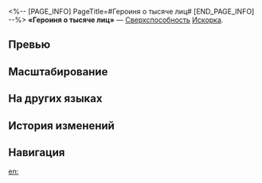 <%-- [PAGE_INFO]
PageTitle=#Героиня о тысяче лиц#
[END_PAGE_INFO] --%>
{{Навык Инфобокс
|Название         = Героиня о тысяче лиц
|Изображение      = Навык Героиня о тысяче лиц.png
|Персонаж         = Искорка
|Тип              = Сверхспособность
|Тэг              = Поддержка
|УронСтойк        = 
|ЭнергияГен       = 5
|Энергия          = 110
|Длительность     = 
|Описание         = Восстанавливает 4 очка навыков отряда и накладывает на всех союзников статус Шифр. Для имеющих этот статус союзников каждый уровень эффекта повышения урона, описанного в таланте Искорки, дополнительно повышается на {{Цвет|Выделенный|6%—10,8%}} на 2 хода.
|Свойство1        = 
|Масштабирование1 = 
}}
'''«Героиня о тысяче лиц»''' — [[Сверхспособность]] [[Искорка]].

==Превью==
{{Превью
|Файл = Героиня о тысяче лиц Превью
}}

==Масштабирование==
{{Масштабирование навыка
|6%;6.4%;6.8%;7.2%;7.6%;8%;8.5%;9%;9.5%;10%;10.4%;10.8%;11.2%;11.6%;12%
}}

==На других языках==
{{На других языках
|en   = The Hero with a Thousand Faces
|zhs  = 一人千役
|zht  = 一人千役
|ja   = {{Rubi|一人千役|ひとりせんやく}}
|ko   = 천의 얼굴
|es   = Heroína de mil caras
|fr   = Personnage aux mille visages
|ru   = Героиня о тысяче лиц
|th   = The Hero with a Thousand Faces
|vi   = Cô Gái Nghìn Mặt
|de   = Ein Leben in tausend Rollen
|id   = The Hero with a Thousand Faces
|pt   = A Heroína de Mil Faces
}}

==История изменений==
{{История изменений|3.5}}

==Навигация==
{{Навык Навбокс|Искорка}}

[[en:]]
